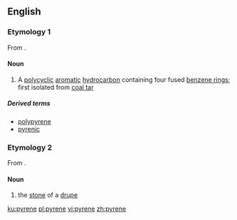 ==English==
{{wikipedia}}
===Etymology 1===
From {{confix|pyr|ene|lang=en}}.

====Noun====
{{en-noun}}

# {{context|chemistry|lang=en}} A [[polycyclic]] [[aromatic]] [[hydrocarbon]] containing four fused [[benzene ring]]s; first isolated from [[coal tar]]

=====Derived terms=====
* [[polypyrene]]
* [[pyrenic]]

===Etymology 2===
From {{etyl|grc|en}} {{term|πυρήν||fruit stone|lang=grc}}.

====Noun====
{{en-noun}}

# {{context|botany|lang=en}} the [[stone]] of a [[drupe]]

[[ku:pyrene]]
[[pl:pyrene]]
[[vi:pyrene]]
[[zh:pyrene]]